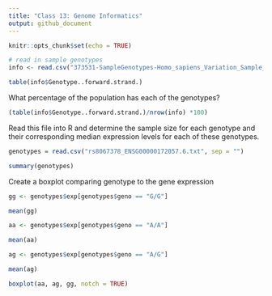 ```yaml
---
title: "Class 13: Genome Informatics"
output: github_document
---
```


```r
knitr::opts_chunk$set(echo = TRUE)
```


```r

# read in sample genotypes 
info <- read.csv("373531-SampleGenotypes-Homo_sapiens_Variation_Sample_rs8067378 (1).csv")

table(info$Genotype..forward.strand.)


```


What percentage of the population has each of the genotypes?
```r

(table(info$Genotype..forward.strand.)/nrow(info) *100)


```

Read this file into R and determine the sample size for each genotype and their
corresponding median expression levels for each of these genotypes.

```r

genotypes = read.csv("rs8067378_ENSG00000172057.6.txt", sep = "")

summary(genotypes)

```

Create a boxplot comparing genotype to the gene expression
```r

gg <- genotypes$exp[genotypes$geno == "G/G"]

mean(gg)

aa <- genotypes$exp[genotypes$geno == "A/A"]

mean(aa)

ag <- genotypes$exp[genotypes$geno == "A/G"]

mean(ag)

boxplot(aa, ag, gg, notch = TRUE)

```

